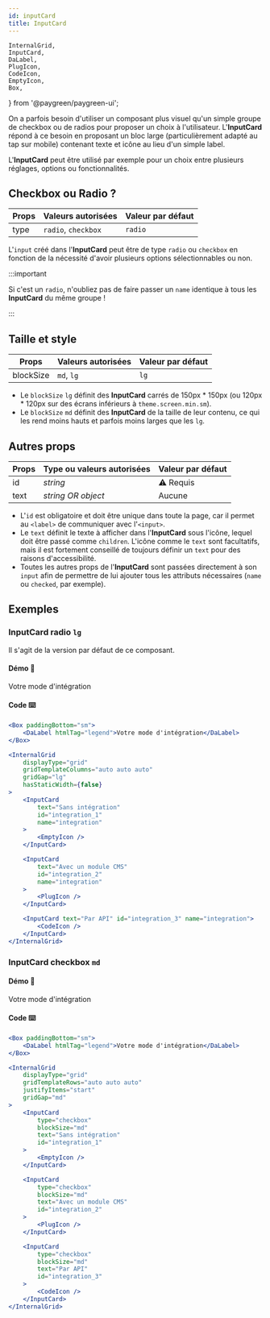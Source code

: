 ```yaml
---
id: inputCard
title: InputCard
---
```


    InternalGrid,
    InputCard,
    DaLabel,
    PlugIcon,
    CodeIcon,
    EmptyIcon,
    Box,
} from '@paygreen/paygreen-ui';

On a parfois besoin d'utiliser un composant plus visuel qu'un simple groupe de checkbox ou de radios pour proposer un choix à l'utilisateur. L'**InputCard** répond à ce besoin en proposant un bloc large (particulièrement adapté au tap sur mobile) contenant texte et icône au lieu d'un simple label.

L'**InputCard** peut être utilisé par exemple pour un choix entre plusieurs réglages, options ou fonctionnalités.

## Checkbox ou Radio ?

| Props | Valeurs autorisées  | Valeur par défaut |
| ----- | ------------------- | ----------------- |
| type  | `radio`, `checkbox` | `radio`           |

L'`input` créé dans l'**InputCard** peut être de type `radio` ou `checkbox` en fonction de la nécessité d'avoir plusieurs options sélectionnables ou non.

:::important

Si c'est un `radio`, n'oubliez pas de faire passer un `name` identique à tous les **InputCard** du même groupe&nbsp;!

:::

## Taille et style

| Props     | Valeurs autorisées | Valeur par défaut |
| --------- | ------------------ | ----------------- |
| blockSize | `md`, `lg`         | `lg`              |

-   Le `blockSize` `lg` définit des **InputCard** carrés de 150px \* 150px (ou 120px \* 120px sur des écrans inférieurs à `theme.screen.min.sm`).
-   Le `blockSize` `md` définit des **InputCard** de la taille de leur contenu, ce qui les rend moins hauts et parfois moins larges que les `lg`.

## Autres props

| Props | Type ou valeurs autorisées | Valeur par défaut |
| ----- | -------------------------- | ----------------- |
| id    | _string_                   | ⚠️ Requis         |
| text  | _string OR object_         | Aucune            |

-   L'`id` est obligatoire et doit être unique dans toute la page, car il permet au `<label>` de communiquer avec l'`<input>`.
-   Le `text` définit le texte à afficher dans l'**InputCard** sous l'icône, lequel doit être passé comme `children`. L'icône comme le `text` sont facultatifs, mais il est fortement conseillé de toujours définir un `text` pour des raisons d'accessibilité.
-   Toutes les autres props de l'**InputCard** sont passées directement à son `input` afin de permettre de lui ajouter tous les attributs nécessaires (`name` ou `checked`, par exemple).

## Exemples

### InputCard radio `lg`

Il s'agit de la version par défaut de ce composant.

#### Démo 🎉

<WrapperComponent>
    <Box paddingBottom="sm">
        <DaLabel htmlTag="legend">Votre mode d'intégration</DaLabel>
    </Box>
    <InternalGrid
        displayType="grid"
        gridTemplateColumns="auto auto auto"
        gridGap="lg"
        hasStaticWidth={false}
    >
        <InputCard
            text="Sans intégration"
            id="integration_1"
            name="integration"
        >
            <EmptyIcon />
        </InputCard>
        <InputCard
            text="Avec un module CMS"
            id="integration_2"
            name="integration"
        >
            <PlugIcon />
        </InputCard>
        <InputCard text="Par API" id="integration_3" name="integration">
            <CodeIcon />
        </InputCard>
    </InternalGrid>
</WrapperComponent>

#### Code ⌨️

```jsx
<Box paddingBottom="sm">
    <DaLabel htmlTag="legend">Votre mode d'intégration</DaLabel>
</Box>

<InternalGrid
    displayType="grid"
    gridTemplateColumns="auto auto auto"
    gridGap="lg"
    hasStaticWidth={false}
>
    <InputCard
        text="Sans intégration"
        id="integration_1"
        name="integration"
    >
        <EmptyIcon />
    </InputCard>

    <InputCard
        text="Avec un module CMS"
        id="integration_2"
        name="integration"
    >
        <PlugIcon />
    </InputCard>

    <InputCard text="Par API" id="integration_3" name="integration">
        <CodeIcon />
    </InputCard>
</InternalGrid>
```

### InputCard checkbox `md`

#### Démo 🎉

<WrapperComponent>
    <Box paddingBottom="sm">
        <DaLabel htmlTag="legend">Votre mode d'intégration</DaLabel>
    </Box>
    <InternalGrid
        displayType="grid"
        gridTemplateRows="auto auto auto"
        justifyItems="start"
        gridGap="md"
    >
        <InputCard
            type="checkbox"
            blockSize="md"
            text="Sans intégration"
            id="integration_1"
        >
            <EmptyIcon />
        </InputCard>
        <InputCard
            type="checkbox"
            blockSize="md"
            text="Avec un module CMS"
            id="integration_2"
        >
            <PlugIcon />
        </InputCard>
        <InputCard
            type="checkbox"
            blockSize="md"
            text="Par API"
            id="integration_3"
        >
            <CodeIcon />
        </InputCard>
    </InternalGrid>
</WrapperComponent>

#### Code ⌨️

```jsx
<Box paddingBottom="sm">
    <DaLabel htmlTag="legend">Votre mode d'intégration</DaLabel>
</Box>

<InternalGrid
    displayType="grid"
    gridTemplateRows="auto auto auto"
    justifyItems="start"
    gridGap="md"
>
    <InputCard
        type="checkbox"
        blockSize="md"
        text="Sans intégration"
        id="integration_1"
    >
        <EmptyIcon />
    </InputCard>

    <InputCard
        type="checkbox"
        blockSize="md"
        text="Avec un module CMS"
        id="integration_2"
    >
        <PlugIcon />
    </InputCard>

    <InputCard
        type="checkbox"
        blockSize="md"
        text="Par API"
        id="integration_3"
    >
        <CodeIcon />
    </InputCard>
</InternalGrid>
```
